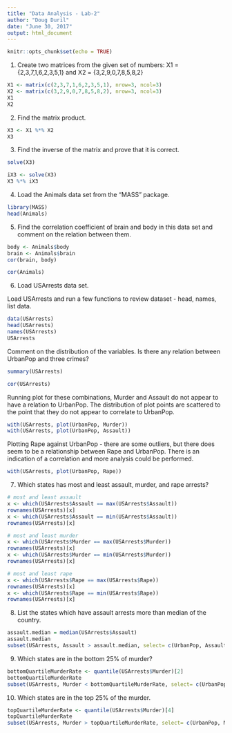 ```yaml
---
title: "Data Analysis - Lab-2"
author: "Doug Duril"
date: "June 30, 2017"
output: html_document
---
```


```r
knitr::opts_chunk$set(echo = TRUE)
```

1. Create two matrices from the given set of numbers:
X1 = {2,3,7,1,6,2,3,5,1} and X2 = {3,2,9,0,7,8,5,8,2}

``` r
X1 <- matrix(c(2,3,7,1,6,2,3,5,1), nrow=3, ncol=3)
X2 <- matrix(c(3,2,9,0,7,8,5,8,2), nrow=3, ncol=3)
X1
X2
```

2. Find the matrix product.

``` r
X3 <- X1 %*% X2
X3
```

3. Find the inverse of the matrix and prove that it is correct.

``` r
solve(X3)

iX3 <- solve(X3)
X3 %*% iX3
```

4. Load the Animals data set from the "MASS" package.

``` r
library(MASS)
head(Animals)
```

5. Find the correlation coefficient of brain and body in this data set and comment on the relation between them.

``` r
body <- Animals$body
brain <- Animals$brain
cor(brain, body)

cor(Animals)
```

6. Load USArrests data set. 

Load USArrests and run a few functions to review dataset - head, names, list data.

``` r
data(USArrests)
head(USArrests)
names(USArrests)
USArrests
```

Comment on the distribution of the variables. Is there any relation between UrbanPop and three crimes?

``` r
summary(USArrests)
```

``` r
cor(USArrests)
```

Running plot for these combinations, Murder and Assault do not appear to have a relation to UrbanPop. The distribution of plot points are scattered to the point that they do not appear to correlate to UrbanPop.

``` r
with(USArrests, plot(UrbanPop, Murder))
with(USArrests, plot(UrbanPop, Assault))
```
 	 
Plotting Rape against UrbanPop - there are some outliers, but there does seem to be a relationship between Rape and UrbanPop. There is an indication of a correlation and more analysis could be performed.

``` r
with(USArrests, plot(UrbanPop, Rape))
```
 
7. Which states has most and least assault, murder, and rape arrests?

``` r
# most and least assault
x <- which(USArrests$Assault == max(USArrests$Assault))
rownames(USArrests)[x]
x <- which(USArrests$Assault == min(USArrests$Assault))
rownames(USArrests)[x]

# most and least murder
x <- which(USArrests$Murder == max(USArrests$Murder))
rownames(USArrests)[x]
x <- which(USArrests$Murder == min(USArrests$Murder))
rownames(USArrests)[x]

# most and least rape
x <- which(USArrests$Rape == max(USArrests$Rape))
rownames(USArrests)[x]
x <- which(USArrests$Rape == min(USArrests$Rape))
rownames(USArrests)[x]
```

8. List the states which have assault arrests more than median of the country.

``` r
assault.median = median(USArrests$Assault)
assault.median
subset(USArrests, Assault > assault.median, select= c(UrbanPop, Assault))
```

9. Which states are in the bottom 25% of murder?

``` r
bottomQuartileMurderRate <- quantile(USArrests$Murder)[2]
bottomQuartileMurderRate
subset(USArrests, Murder < bottomQuartileMurderRate, select= c(UrbanPop, Murder))
```

10. Which states are in the top 25% of the murder.

``` r
topQuartileMurderRate <- quantile(USArrests$Murder)[4]
topQuartileMurderRate
subset(USArrests, Murder > topQuartileMurderRate, select= c(UrbanPop, Murder))
```
